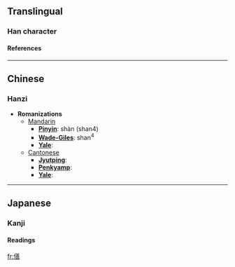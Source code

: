 ==Translingual==
===Han character===
{{Han char|rad=人|as=12|sn=14|four=|canj=人廿土口 (OTGR), 人廿廿口 (OTTR)}}
====References====
{{Han ref|kx=0116.110|dkj=01087|dj=0247.230|hdz=10221.050|uh=50D0|ud=20688}}
----

==Chinese==
===Hanzi===


* '''Romanizations'''
** [[Mandarin]]
*** '''[[Pinyin]]''': shàn (shan4)
*** '''[[Wade-Giles]]''': shan<sup>4</sup>
*** '''[[Yale]]''': 
**[[Cantonese]]
***'''[[Jyutping]]''':
***'''[[Penkyamp]]''': 
***'''[[Yale]]''': 


----
==Japanese==
===Kanji===
{{ja-kanji|grade=|rs=人12}}
====Readings====
{{ja-readings|on=[[せん]] (sen), [[ぜん]] (zen)|kun=[[おつくりする]] (otsukurisuru)}}




[[fr:僐]]
